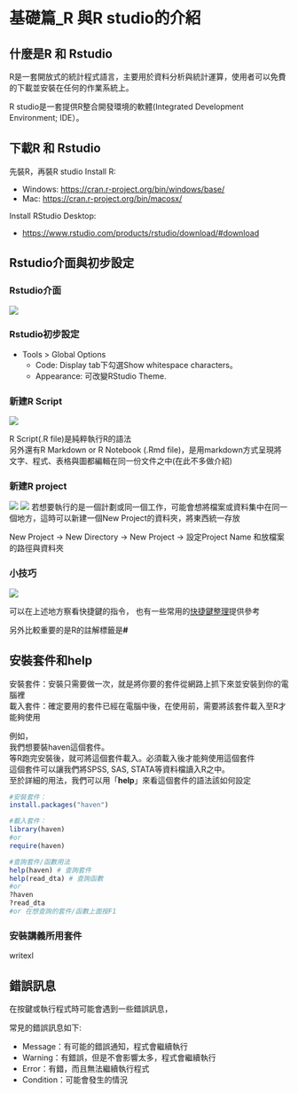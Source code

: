 # 基礎篇_R 與R studio的介紹

## 什麼是R 和 Rstudio

R是一套開放式的統計程式語言，主要用於資料分析與統計運算，使用者可以免費的下載並安裝在任何的作業系統上。

R studio是一套提供R整合開發環境的軟體(Integrated Development Environment; IDE）。

## 下載R 和 Rstudio

先裝R，再裝R studio Install R:

-   Windows: <https://cran.r-project.org/bin/windows/base/>
-   Mac: <https://cran.r-project.org/bin/macosx/>

Install RStudio Desktop:

-   <https://www.rstudio.com/products/rstudio/download/#download>

## Rstudio介面與初步設定

### Rstudio介面

![](picture/RStudio_environment.png)

### Rstudio初步設定

-   Tools \> Global Options
    -   Code: Display tab下勾選Show whitespace characters。
    -   Appearance: 可改變RStudio Theme.

### 新建R Script

![](picture/new_RScript.png)

R Script(.R file)是純粹執行R的語法\
另外還有R Markdown or R Notebook (.Rmd file)，是用markdown方式呈現將文字、程式、表格與圖都編輯在同一份文件之中(在此不多做介紹)

### 新建R project

![](picture/new_project.png) ![](picture/new_project2.png) 若想要執行的是一個計劃或同一個工作，可能會想將檔案或資料集中在同一個地方，這時可以新建一個New Project的資料夾，將東西統一存放

New Project -\> New Directory -\> New Project -\> 設定Project Name 和放檔案的路徑與資料夾

### 小技巧

![](picture/Keyboard_shortcut.png)

可以在上述地方察看快捷鍵的指令， 也有一些常用的[快捷鍵整理](https://medium.com/rolandohsu/r%E7%9A%84%E5%AD%B8%E7%BF%92%E6%97%A5%E5%B8%B8-1-%E5%BF%AB%E6%8D%B7%E9%8D%B5-3b31de69e016)提供參考

另外比較重要的是R的註解標籤是**\#**

## 安裝套件和help

安裝套件：安裝只需要做一次，就是將你要的套件從網路上抓下來並安裝到你的電腦裡\
載入套件：確定要用的套件已經在電腦中後，在使用前，需要將該套件載入至R才能夠使用

例如，\
我們想要裝haven這個套件。\
等R跑完安裝後，就可將這個套件載入。必須載入後才能夠使用這個套件\
這個套件可以讓我們將SPSS, SAS, STATA等資料檔讀入R之中。\
至於詳細的用法，我們可以用「**help**」來看這個套件的語法該如何設定

```r
#安裝套件：
install.packages("haven")

#載入套件：
library(haven)
#or
require(haven)

#查詢套件/函數用法
help(haven) # 查詢套件
help(read_dta) # 查詢函數
#or
?haven
?read_dta
#or 在想查詢的套件/函數上面按F1
```

### 安裝講義所用套件

writexl\

## 錯誤訊息

在按鍵或執行程式時可能會遇到一些錯誤訊息，

常見的錯誤訊息如下:

-   Message：有可能的錯誤通知，程式會繼續執行
-   Warning：有錯誤，但是不會影響太多，程式會繼續執行
-   Error：有錯，而且無法繼續執行程式
-   Condition：可能會發生的情況
